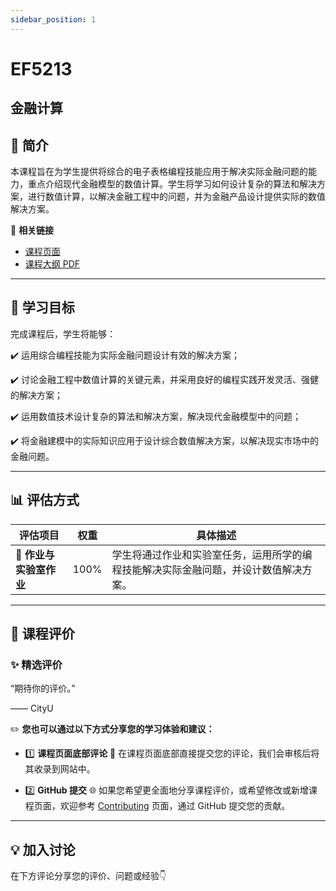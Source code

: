 ```yaml
---
sidebar_position: 1
---
```


# EF5213
## 金融计算

## **📘 简介**
本课程旨在为学生提供将综合的电子表格编程技能应用于解决实际金融问题的能力，重点介绍现代金融模型的数值计算。学生将学习如何设计复杂的算法和解决方案，进行数值计算，以解决金融工程中的问题，并为金融产品设计提供实际的数值解决方案。

🔗 **相关链接**
- [课程页面](https://www.cityu.edu.hk/catalogue/pg/202425/course/EF5213.htm)
- [课程大纲 PDF](https://www.cityu.edu.hk/catalogue/pg/202425/course/EF5213.pdf)

---

## **🎯 学习目标**

完成课程后，学生将能够：

✔️ 运用综合编程技能为实际金融问题设计有效的解决方案；

✔️ 讨论金融工程中数值计算的关键元素，并采用良好的编程实践开发灵活、强健的解决方案；

✔️ 运用数值技术设计复杂的算法和解决方案，解决现代金融模型中的问题；

✔️ 将金融建模中的实际知识应用于设计综合数值解决方案，以解决现实市场中的金融问题。

---

## **📊 评估方式**

| **评估项目**          | **权重** | **具体描述**                                                                                       |
|----------------------|---------|---------------------------------------------------------------------------------------------------|
| **📄 作业与实验室作业** | 100%    | 学生将通过作业和实验室任务，运用所学的编程技能解决实际金融问题，并设计数值解决方案。            |

---

## **💬 课程评价**

### ✨ **精选评价**
<div className={commentStyles.commentBox}>
    <p className={commentStyles.commentText}>
        “期待你的评价。”
    </p>
    <p className={commentStyles.commentAuthor}>—— CityU</p>
</div>

✏️ **您也可以通过以下方式分享您的学习体验和建议：**

- 1️⃣ **课程页面底部评论**
💬 在课程页面底部直接提交您的评论，我们会审核后将其收录到网站中。

- 2️⃣ **GitHub 提交**
🌐 如果您希望更全面地分享课程评价，或希望修改或新增课程页面，欢迎参考 [Contributing](/contributing) 页面，通过 GitHub 提交您的贡献。



---

## **💡 加入讨论**

在下方评论分享您的评价、问题或经验👇
<Utterances />
